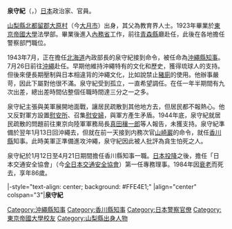 {{unreferenced|time=2013-11-29T05:09:28+00:00}}
{{Infobox Officeholder
|name= 泉守紀
|image= 
|imagesize         =
|caption           =
| office= [[香川縣知事列表|香川縣知事]]
| term_start = 1945年1月21日
| term_end = 1945年4月21日
| predecessor = {{link-ja|小菅芳次|小菅芳次}}
| successor = {{link-ja|木村正義|木村正義}}

| office1= [[沖繩縣知事列表|沖繩縣知事]]
| term_start1 = 1943年7月1日
| term_end1 = 1945年1月12日
| predecessor1 = {{link-ja|早川元|早川元}}
| successor1 = [[島田叡|島田叡]]

|birth_date        = {{birth date|1898|2|11}}
|birth_place       = {{EOJ}}[[山梨縣|山梨縣]][[北都留郡|北都留郡]][[大原村|大原村]]（今[[大月市|大月市]]）
|death_date        = {{death date and age|1984|10|21|1898|2|11}}
|death_place       = {{JPN}}[[東京都|東京都]]
|party             = 
|spouse            =
|relatives= 
|alma_mater        = [[東京大學|東京帝國大學]]法學部
|website= 
}}
'''泉守紀'''（{{jpn|j=泉 守紀|hg=いずみ しゅき|rm=Izumi Shuki}}，{{bd|1898年|2月11日|1984年|10月21日|catIdx=Izumi Shuki}}）[[日本|日本]]政治家、官員。

[[山梨縣|山梨縣]][[北都留郡|北都留郡]][[大原村|大原村]]（今[[大月市|大月市]]）出身，其父為教育界人士。1923年畢業於[[東京帝國大學|東京帝國大學]]法學部。畢業後進入[[內務省|內務省]]工作，前往[[青森縣|青森縣]]廳赴任，此後在各地擔任警察部門職位。

1943年7月，正在擔任[[北海道|北海道]]內政部長的泉守紀接到命令，被任命為[[沖繩縣|沖繩縣]][[知事|知事]]。7月26日前往[[沖繩|沖繩]]赴任。早期他維持沖繩特有的文化和歷史，獲得琉球人的支持。但後來便長期壓制與日本相違背的沖繩文化，比如說禁止[[豬廁|豬廁]]的使用。他辦事嚴苛，因此下屬對他很不滿。泉守紀受到孤立，一直希望調任。在任一年半期間有九次出差，總出差時間佔整個任職時間達三分之一之多。

泉守紀主張與美軍展開地面戰，讓居民疏散到其他地方去，但居民都不報熱心。他又反對軍方設置[[慰安所|慰安所]]、召集[[慰安婦|慰安婦]]，與軍方產生矛盾。1944年底，泉守紀就居民疏散的問題前往東京向陸軍軍務局長[[真田穰一郎|真田穰一郎]]等人報告，未獲支持。泉守紀準備於翌年1月13日回沖繩去，但就在前一天接到内務次官[[山崎巖|山崎巖]]的命令，就任[[香川縣|香川縣]]知事。此時美軍正準備進攻沖繩，泉守紀因此被人批評為貪生怕死之人。

泉守紀於1月12日至4月21日期間擔任香川縣知事一職。[[日本投降|日本投降]]之後，擔任「日本交通安全協會」（今[[全日本交通安全協會|全日本交通安全協會]]）第一任專務理事。1984年因[[衰老|衰老]]而死去，享年86歲。

{{start box}}
|-style="text-align: center; background: #FFE4E1;"
|align="center" colspan="3"|'''泉守紀'''
{{s-before|[[早川元|早川元]]}}
{{s-title|[[沖繩縣知事列表|沖繩縣知事]]|1943年7月26日-1945年1月12日}}
{{s-after|[[島田叡|島田叡]]}}
{{s-before|[[小菅芳次|小菅芳次]]}}
{{s-title|[[香川縣知事列表|香川縣知事]]|1945年1月12日-1945年4月21日}}
{{s-after|[[木村正義|木村正義]]}}
{{end box}}

{{沖繩縣知事}}
{{香川縣知事}}
{{Normdaten}}

{{DEFAULTSORT:Izumi Shuki}}
[[Category:沖繩縣知事|Category:沖繩縣知事]]
[[Category:香川縣知事|Category:香川縣知事]]
[[Category:日本警察官僚|Category:日本警察官僚]]
[[Category:東京帝國大學校友|Category:東京帝國大學校友]]
[[Category:山梨縣出身人物|Category:山梨縣出身人物]]
